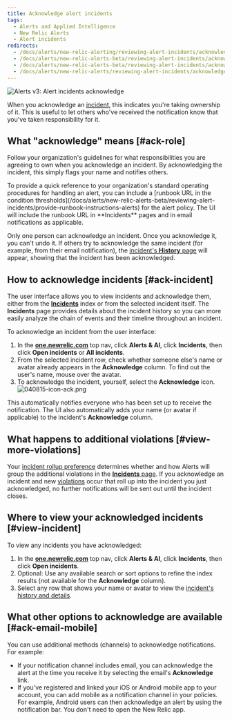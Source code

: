 ```yaml
---
title: Acknowledge alert incidents
tags:
  - Alerts and Applied Intelligence
  - New Relic Alerts
  - Alert incidents
redirects:
  - /docs/alerts/new-relic-alerting/reviewing-alert-incidents/acknowledging-alert-incidents
  - /docs/alerts/new-relic-alerts-beta/reviewing-alert-incidents/acknowledging-alert-incidents
  - /docs/alerts/new-relic-alerts-beta/reviewing-alert-incidents/acknowledge-alert-incidents
  - /docs/alerts/new-relic-alerts/reviewing-alert-incidents/acknowledge-alert-incidents
---
```


![Alerts v3: Alert incidents acknowledge](./images/040815incidents-ack.png "Alerts v3: Alert incidents acknowledge")

When you acknowledge an [incident](/docs/alerts/new-relic-alerts/getting-started/new-relic-alerts-concepts-workflow#terminology), this indicates you're taking ownership of it. This is useful to let others who've received the notification know that you've taken responsibility for it.

## What "acknowledge" means [#ack-role]

Follow your organization's guidelines for what responsibilities you are agreeing to own when you acknowledge an incident. By acknowledging the incident, this simply flags your name and notifies others.

<Callout variant="tip">
  To provide a quick reference to your organization's standard operating procedures for handling an alert, you can include a [runbook URL in the condition thresholds](/docs/alerts/new-relic-alerts-beta/reviewing-alert-incidents/provide-runbook-instructions-alerts) for the alert policy. The UI will include the runbook URL in **Incidents** pages and in email notifications as applicable.
</Callout>

Only one person can acknowledge an incident. Once you acknowledge it, you can't undo it. If others try to acknowledge the same incident (for example, from their email notification), the [incident's **History** page](/docs/alerts/new-relic-alerts-beta/reviewing-alert-incidents/view-incident-dashboard-details#view-violations) will appear, showing that the incident has been acknowledged.

## How to acknowledge incidents [#ack-incident]

The user interface allows you to view incidents and acknowledge them, either from the [**Incidents**](/docs/alerts/new-relic-alerts-beta/reviewing-alert-incidents/explore-incident-history) index or from the selected incident itself. The **Incidents** page provides details about the incident history so you can more easily analyze the chain of events and their timeline throughout an incident.

To acknowledge an incident from the user interface:

1. In the **[one.newrelic.com](https://one.newrelic.com/ "Link opens in a new window.")** top nav, click **Alerts & AI**, click **Incidents**, then click **Open incidents** or **All incidents**.
2. From the selected incident row, check whether someone else's name or avatar already appears in the **Acknowledge** column. To find out the user's name, mouse over the avatar.
3. To acknowledge the incident, yourself, select the **Acknowledge** icon. ![040815-icon-ack.png](./images/040815-icon-ack.png "Alerts v3: alert icons")

This automatically notifies everyone who has been set up to receive the notification. The UI also automatically adds your name (or avatar if applicable) to the incident's **Acknowledge** column.

## What happens to additional violations [#view-more-violations]

Your [incident rollup preference](/docs/alerts/new-relic-alerts-beta/reviewing-alert-incidents/specify-when-new-relic-creates-incidents) determines whether and how Alerts will group the additional violations in the [**Incidents** page](/docs/alerts/new-relic-alerts-beta/reviewing-alert-incidents/explore-incident-history). If you acknowledge an incident and new [violations](/docs/using-new-relic/welcome-new-relic/get-started/glossary#alert-violation) occur that roll up into the incident you just acknowledged, no further notifications will be sent out until the incident closes.

## Where to view your acknowledged incidents [#view-incident]

To view any incidents you have acknowledged:

1. In the **[one.newrelic.com](https://one.newrelic.com/ "Link opens in a new window.")** top nav, click **Alerts & AI**, click **Incidents**, then click **Open incidents**.
2. Optional: Use any available search or sort options to refine the index results (not available for the **Acknowledge** column).
3. Select any row that shows your name or avatar to view the [incident's history and details](/docs/alerts/new-relic-alerts-beta/reviewing-alert-incidents/explore-incident-history).

## What other options to acknowledge are available [#ack-email-mobile]

You can use additional methods (channels) to acknowledge notifications. For example:

* If your notification channel includes email, you can acknowledge the alert at the time you receive it by selecting the email's **Acknowledge** link.
* If you've registered and linked your iOS or Android mobile app to your account, you can add mobile as a notification channel in your policies. For example, Android users can then acknowledge an alert by using the notification bar. You don't need to open the New Relic app.
